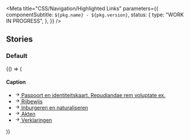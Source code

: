 

<Meta
  title="CSS/Navigation/Highlighted Links"
  parameters={{
    componentSubtitle: `${pkg.name} - ${pkg.version}`,
    status: {
      type: "WORK IN PROGRESS",
    },
  }}
/>

<Description markdown={readme} />

## Stories

### Default

<Canvas>
  <Story name="Default">
    {() => (
      <div class="denhaag-link-group denhaag-highlighted-links">
        <h4 class="utrecht-heading-4 denhaag-link-group__caption">Caption</h4>
        <ul class="utrecht-link-list utrecht-link-list--html-ul denhaag-link-group__list denhaag-highlighted-links__list">
          <li class="denhaag-link-group__list-item">
            <a
              href="https://nl-design-system.github.io/denhaag/"
              class="denhaag-link denhaag-link--with-icon denhaag-link--with-icon-start"
            >
              <span class="denhaag-link__icon">
                <svg
                  width="1em"
                  height="1em"
                  viewBox="0 0 24 24"
                  fill="none"
                  xmlns="http://www.w3.org/2000/svg"
                  class="denhaag-icon"
                  focusable="false"
                  aria-hidden="true"
                  shape-rendering="auto"
                >
                  <path
                    d="M12.293 5.293a1 1 0 011.414 0l6 6a1 1 0 010 1.414l-6 6a1 1 0 01-1.414-1.414L16.586 13H5a1 1 0 110-2h11.586l-4.293-4.293a1 1 0 010-1.414z"
                    fill="currentColor"
                  ></path>
                </svg>
              </span>
              <span>Paspoort en identiteitskaart. Repudiandae rem voluptate ex.</span>
            </a>
          </li>
          <li class="denhaag-link-group__list-item">
            <a
              href="https://nl-design-system.github.io/denhaag/"
              class="denhaag-link denhaag-link--with-icon denhaag-link--with-icon-start"
            >
              <span class="denhaag-link__icon">
                <svg
                  width="1em"
                  height="1em"
                  viewBox="0 0 24 24"
                  fill="none"
                  xmlns="http://www.w3.org/2000/svg"
                  class="denhaag-icon"
                  focusable="false"
                  aria-hidden="true"
                  shape-rendering="auto"
                >
                  <path
                    d="M12.293 5.293a1 1 0 011.414 0l6 6a1 1 0 010 1.414l-6 6a1 1 0 01-1.414-1.414L16.586 13H5a1 1 0 110-2h11.586l-4.293-4.293a1 1 0 010-1.414z"
                    fill="currentColor"
                  ></path>
                </svg>
              </span>
              <span>Rijbewijs</span>
            </a>
          </li>
          <li class="denhaag-link-group__list-item">
            <a
              href="https://nl-design-system.github.io/denhaag/"
              class="denhaag-link denhaag-link--with-icon denhaag-link--with-icon-start"
            >
              <span class="denhaag-link__icon">
                <svg
                  width="1em"
                  height="1em"
                  viewBox="0 0 24 24"
                  fill="none"
                  xmlns="http://www.w3.org/2000/svg"
                  class="denhaag-icon"
                  focusable="false"
                  aria-hidden="true"
                  shape-rendering="auto"
                >
                  <path
                    d="M12.293 5.293a1 1 0 011.414 0l6 6a1 1 0 010 1.414l-6 6a1 1 0 01-1.414-1.414L16.586 13H5a1 1 0 110-2h11.586l-4.293-4.293a1 1 0 010-1.414z"
                    fill="currentColor"
                  ></path>
                </svg>
              </span>
              <span>Inburgeren en naturaliseren</span>
            </a>
          </li>
          <li class="denhaag-link-group__list-item">
            <a
              href="https://nl-design-system.github.io/denhaag/"
              class="denhaag-link denhaag-link--with-icon denhaag-link--with-icon-start"
            >
              <span class="denhaag-link__icon">
                <svg
                  width="1em"
                  height="1em"
                  viewBox="0 0 24 24"
                  fill="none"
                  xmlns="http://www.w3.org/2000/svg"
                  class="denhaag-icon"
                  focusable="false"
                  aria-hidden="true"
                  shape-rendering="auto"
                >
                  <path
                    d="M12.293 5.293a1 1 0 011.414 0l6 6a1 1 0 010 1.414l-6 6a1 1 0 01-1.414-1.414L16.586 13H5a1 1 0 110-2h11.586l-4.293-4.293a1 1 0 010-1.414z"
                    fill="currentColor"
                  ></path>
                </svg>
              </span>
              <span>Akten</span>
            </a>
          </li>
          <li class="denhaag-link-group__list-item">
            <a
              href="https://nl-design-system.github.io/denhaag/"
              class="denhaag-link denhaag-link--with-icon denhaag-link--with-icon-start"
            >
              <span class="denhaag-link__icon">
                <svg
                  width="1em"
                  height="1em"
                  viewBox="0 0 24 24"
                  fill="none"
                  xmlns="http://www.w3.org/2000/svg"
                  class="denhaag-icon"
                  focusable="false"
                  aria-hidden="true"
                  shape-rendering="auto"
                >
                  <path
                    d="M12.293 5.293a1 1 0 011.414 0l6 6a1 1 0 010 1.414l-6 6a1 1 0 01-1.414-1.414L16.586 13H5a1 1 0 110-2h11.586l-4.293-4.293a1 1 0 010-1.414z"
                    fill="currentColor"
                  ></path>
                </svg>
              </span>
              <span>Verklaringen</span>
            </a>
          </li>
        </ul>
      </div>
    )}
  </Story>
</Canvas>
